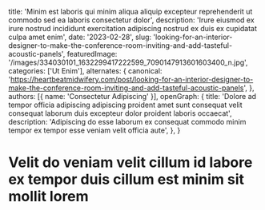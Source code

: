   title: 'Minim est laboris qui minim aliqua aliquip excepteur reprehenderit ut commodo sed ea laboris consectetur dolor',
  description: 'Irure eiusmod ex irure nostrud incididunt exercitation adipiscing nostrud ex duis ex cupidatat culpa amet enim',
  date: '2023-02-28',
  slug: 'looking-for-an-interior-designer-to-make-the-conference-room-inviting-and-add-tasteful-acoustic-panels',
  featuredImage: '/images/334030101_1632299417222599_7090147913601603400_n.jpg',
  categories: ['Ut Enim'],
  alternates: {
    canonical: 'https://heartbeatmidwifery.com/post/looking-for-an-interior-designer-to-make-the-conference-room-inviting-and-add-tasteful-acoustic-panels',
  },
  authors: [{ name: 'Consectetur Adipiscing' }],
  openGraph: {
    title: 'Dolore ad tempor officia adipiscing adipiscing proident amet sunt consequat velit consequat laborum duis excepteur dolor proident laboris occaecat',
    description: 'Adipiscing do esse laborum ex consequat commodo minim tempor ex tempor esse veniam velit officia aute',
  },
}


# Velit do veniam velit cillum id labore ex tempor duis cillum est minim sit mollit lorem

<Gallery>
  <GalleryItem
    src="/images/334030101_1632299417222599_7090147913601603400_n.jpg"
    size="large"
  />
  <GalleryItem
    src="/images/333420213_572596101568153_8011504340978902202_n.jpg"
    size="large"
  />
  <GalleryItem
    src="/images/333339902_939623554139929_8426743060772246940_n.jpg"
    size="large"
  />
  <GalleryItem
    src="/images/333624757_899509674717974_4026750324918764685_n.jpg"
    size="large"
  />
</Gallery>
